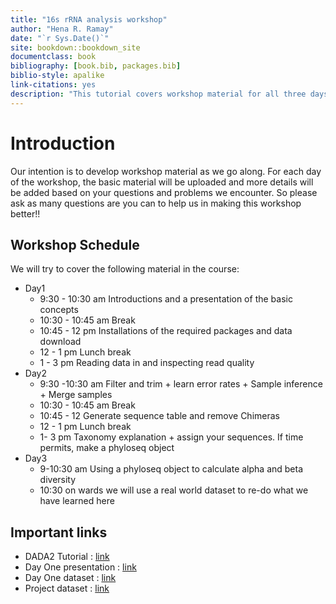 ```yaml
--- 
title: "16s rRNA analysis workshop"
author: "Hena R. Ramay"
date: "`r Sys.Date()`"
site: bookdown::bookdown_site
documentclass: book
bibliography: [book.bib, packages.bib]
biblio-style: apalike
link-citations: yes
description: "This tutorial covers workshop material for all three days"
---
```


# Introduction

Our intention is to develop workshop material as we go along. For each day of the workshop, the basic material will be uploaded and more details will be added based on your questions and problems we encounter. So please ask as many questions are you can to help us in making this workshop better!!

## Workshop Schedule

We will try to cover the following material in the course:

- Day1
  - 9:30 - 10:30 am Introductions and a presentation of the basic concepts
  - 10:30 - 10:45 am Break 
  - 10:45 - 12 pm Installations of the required packages and data download
  - 12 -  1 pm Lunch break
  - 1 - 3 pm Reading data in and inspecting read quality

- Day2
  - 9:30 -10:30 am Filter and trim + learn error rates + Sample inference + Merge samples
  - 10:30 - 10:45 am Break
  - 10:45 - 12 Generate sequence table and remove Chimeras
  - 12 -  1 pm Lunch break 
  - 1- 3 pm  Taxonomy explanation + assign your sequences. If time permits, make a phyloseq object
  
- Day3
  - 9-10:30 am Using a phyloseq object to calculate alpha and beta diversity
  - 10:30 on wards we will use a real world dataset to re-do what we have learned here 
  
  
## Important links
  
- DADA2 Tutorial :  [link](http://benjjneb.github.io/dada2/tutorial.html) 
- Day One presentation : [link](microbiomeworkshop.pdf)
- Day One dataset : [link](MiSeqSOPData.zip)
- Project dataset : [link](https://www.dropbox.com/sh/qra6ohbsyt1icaz/AAACvlNjUhfkbkGIp_1KA2uCa?dl=0)
